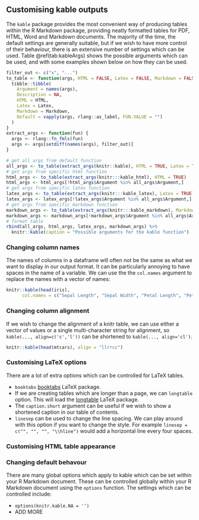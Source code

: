 ## Customising kable outputs

The `kable` package provides the most convenient way of producing tables within the R Markdown package, providing neatly formatted tables for PDF, HTML, Word and Markdown documents. The majority of the time, the default settings are generally suitable, but if we wish to have more control of their behaviour, there is an extensive number of settings which can be used. Table \@ref(tab:kableArgs) shows the possible arguments which can be used, and with some examples shown below on how they can be used.

```r
filter_out <- c("x", "...")
to_table <- function(args, HTML = FALSE, Latex = FALSE, Markdown = FALSE) {
  tibble::tibble(
    Argument = names(args),
    Description = NA,
    HTML = HTML,
    Latex = Latex,
    Markdown = Markdown,
    Default = vapply(args, rlang::as_label, FUN.VALUE = "")
  )
}
extract_args <- function(fun) {
  args <- rlang::fn_fmls(fun)
  args <- args[setdiff(names(args), filter_out)]
}

# get all args from default function
all_args <- to_table(extract_args(knitr::kable), HTML = TRUE, Latex = TRUE, Markdown = TRUE)
# get args from specific html function
html_args <- to_table(extract_args(knitr:::kable_html), HTML = TRUE)
html_args <- html_args[!html_args$Argument %in% all_args$Argument,]
# get args from specific latex function
latex_args <- to_table(extract_args(knitr:::kable_latex), Latex = TRUE)
latex_args <- latex_args[!latex_args$Argument %in% all_args$Argument,]
# get args from specific markdown function
markdown_args <- to_table(extract_args(knitr:::kable_markdown), Markdown = TRUE)
markdown_args <- markdown_args[!markdown_args$Argument %in% all_args$Argument,]
# format table
rbind(all_args, html_args, latex_args, markdown_args) %>%
  knitr::kable(caption = "Possible arguments for the kable function")
```

### Changing column names
<!--- https://stackoverflow.com/questions/51432502/replace-column-names-in-kable-r-markdown/51444998#51444998 --->

The names of columns in a dataframe will often not be the same as what we want to display in our output format. It can be particularly annoying to have spaces in the name of a variable. We can use the the `col.names` argument to replace the names with a vector of names:

```r
knitr::kable(head(iris),
      col.names = c("Sepal Length", "Sepal Width", "Petal Length", "Petal Width", "Species"))
```

### Changing column alignment

If we wish to change the alignment of a knitr table, we can use either a vector of values or a single multi-character string for alignment, so `kable(..., align=c('c','l'))` can be shortened to `kable(..., align='cl')`.

```r
knitr::kable(head(mtcars), align = "llrrcc")
```

### Customising LaTeX options

There are a lot of extra options which can be controlled for LaTeX tables. 

- `booktabs` [booktabs](https://ctan.org/pkg/booktabs?lang=en) LaTeX package.
- If we are creating tables which are longer than a page, we can  `longtable` option. This will load the [longtable](https://ctan.org/pkg/longtable?lang=en) LaTeX package. 
- The `caption.short` argument can be useful if we wish to show a shortened caption in our table of contents.
- `linesep` can be used to change the line spacing. We can play around with this option if you want to  change the style. For example `linesep = c("", "", "", "\\hline")` would add a horizontal line every four spaces.

### Customising HTML table appearance
<!--- https://stackoverflow.com/questions/24254552/knitr-style-table-with-css --->

### Changing default behavour

There are many global options which apply to kable which can be set within your R Markdown document. These can be controlled globally within your R Markdown document using the `options` function. The settings which can be controlled include:

- `options(knitr.kable.NA = '')`
- ADD MORE



